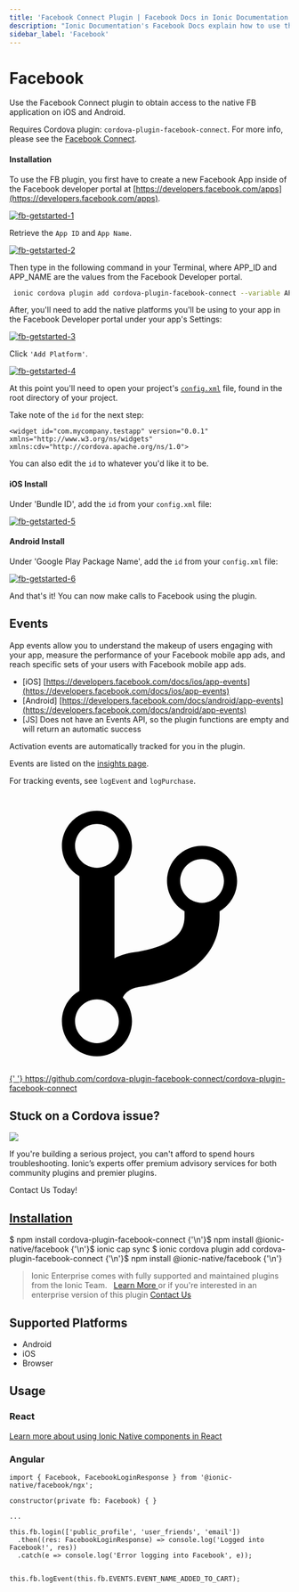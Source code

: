 ```yaml
---
title: 'Facebook Connect Plugin | Facebook Docs in Ionic Documentation'
description: "Ionic Documentation's Facebook Docs explain how to use the Facebook Connect Cordova Plugin to obtain access to the native FB application on iOS and Android."
sidebar_label: 'Facebook'
---
```



# Facebook

Use the Facebook Connect plugin to obtain access to the native FB application on iOS and Android.

Requires Cordova plugin: `cordova-plugin-facebook-connect`. For more info, please see the [Facebook Connect](https://github.com/cordova-plugin-facebook-connect/cordova-plugin-facebook-connect).

#### Installation

To use the FB plugin, you first have to create a new Facebook App inside of the Facebook developer portal at [https://developers.facebook.com/apps](https://developers.facebook.com/apps).

[![fb-getstarted-1](/img/docs/native/Facebook/1.png)](https://developers.facebook.com/apps/)

Retrieve the `App ID` and `App Name`.

[![fb-getstarted-2](/img/docs/native/Facebook/2.png)](https://developers.facebook.com/apps/)

Then type in the following command in your Terminal, where APP_ID and APP_NAME are the values from the Facebook Developer portal.

```bash
 ionic cordova plugin add cordova-plugin-facebook-connect --variable APP_ID="123456789" --variable APP_NAME="myApplication"
```

After, you'll need to add the native platforms you'll be using to your app in the Facebook Developer portal under your app's Settings:

[![fb-getstarted-3](/img/docs/native/Facebook/3.png)](https://developers.facebook.com/apps/)

Click `'Add Platform'`.

[![fb-getstarted-4](/img/docs/native/Facebook/4.png)](https://developers.facebook.com/apps/)

At this point you'll need to open your project's [`config.xml`](https://cordova.apache.org/docs/en/latest/config_ref/index.html) file, found in the root directory of your project.

Take note of the `id` for the next step:

```
<widget id="com.mycompany.testapp" version="0.0.1" xmlns="http://www.w3.org/ns/widgets" xmlns:cdv="http://cordova.apache.org/ns/1.0">
```

You can also edit the `id` to whatever you'd like it to be.

#### iOS Install

Under 'Bundle ID', add the `id` from your `config.xml` file:

[![fb-getstarted-5](/img/docs/native/Facebook/5.png)](https://developers.facebook.com/apps/)

#### Android Install

Under 'Google Play Package Name', add the `id` from your `config.xml` file:

[![fb-getstarted-6](/img/docs/native/Facebook/6.png)](https://developers.facebook.com/apps/)

And that's it! You can now make calls to Facebook using the plugin.

## Events

App events allow you to understand the makeup of users engaging with your app, measure the performance of your Facebook mobile app ads, and reach specific sets of your users with Facebook mobile app ads.

- [iOS] [https://developers.facebook.com/docs/ios/app-events](https://developers.facebook.com/docs/ios/app-events)
- [Android] [https://developers.facebook.com/docs/android/app-events](https://developers.facebook.com/docs/android/app-events)
- [JS] Does not have an Events API, so the plugin functions are empty and will return an automatic success

Activation events are automatically tracked for you in the plugin.

Events are listed on the [insights page](https://www.facebook.com/insights/).

For tracking events, see `logEvent` and `logPurchase`.

<p>
  <a
    href="https://github.com/cordova-plugin-facebook-connect/cordova-plugin-facebook-connect"
    target="_blank"
    rel="noopener"
    className="git-link"
  >
    <svg viewBox="0 0 512 512">
      <path d="M416 160c0-35.3-28.7-64-64-64s-64 28.7-64 64c0 23.7 12.9 44.3 32 55.4v8.6c0 19.9-7.8 33.7-25.3 44.9-15.4 9.8-38.1 17.1-67.5 21.5-14 2.1-25.7 6-35.2 10.7V151.4c19.1-11.1 32-31.7 32-55.4 0-35.3-28.7-64-64-64S96 60.7 96 96c0 23.7 12.9 44.3 32 55.4v209.2c-19.1 11.1-32 31.7-32 55.4 0 35.3 28.7 64 64 64s64-28.7 64-64c0-16.6-6.3-31.7-16.7-43.1 1.9-4.9 9.7-16.3 29.4-19.3 38.8-5.8 68.9-15.9 92.3-30.8 36-22.8 55-57 55-98.8v-8.6c19.1-11.1 32-31.7 32-55.4zM160 56c22.1 0 40 17.9 40 40s-17.9 40-40 40-40-17.9-40-40 17.9-40 40-40zm0 400c-22.1 0-40-17.9-40-40s17.9-40 40-40 40 17.9 40 40-17.9 40-40 40zm192-256c-22.1 0-40-17.9-40-40s17.9-40 40-40 40 17.9 40 40-17.9 40-40 40z"></path>
    </svg>{' '}
    https://github.com/cordova-plugin-facebook-connect/cordova-plugin-facebook-connect
  </a>
</p>

<h2>Stuck on a Cordova issue?</h2>
<DocsCard
  className="cordova-ee-card"
  header="Don't waste precious time on plugin issues."
  href="https://ionicframework.com/sales?product_of_interest=Ionic%20Native"
>
  <div>
    <img src={require('./_assets/img/native-cordova-bot.png').default} class="cordova-ee-img" />
    <p>
      If you're building a serious project, you can't afford to spend hours troubleshooting. Ionic’s experts offer
      premium advisory services for both community plugins and premier plugins.
    </p>
    <DocsButton className="native-ee-detail">Contact Us Today!</DocsButton>
  </div>
</DocsCard>

<h2 id="installation">
  <a href="#installation">Installation</a>
</h2>
<Tabs
  groupId="runtime"
  defaultValue="Capacitor"
  values={[
    { value: 'Capacitor', label: 'Capacitor' },
    { value: 'Cordova', label: 'Cordova' },
    { value: 'Enterprise', label: 'Enterprise' },
  ]}
>
  <TabItem value="Capacitor">
    <CodeBlock className="language-shell">
      $ npm install cordova-plugin-facebook-connect {'\n'}$ npm install @ionic-native/facebook {'\n'}$ ionic cap sync
    </CodeBlock>
  </TabItem>
  <TabItem value="Cordova">
    <CodeBlock className="language-shell">
      $ ionic cordova plugin add cordova-plugin-facebook-connect {'\n'}$ npm install @ionic-native/facebook {'\n'}
    </CodeBlock>
  </TabItem>
  <TabItem value="Enterprise">
    <blockquote>
      Ionic Enterprise comes with fully supported and maintained plugins from the Ionic Team. &nbsp;
      <a class="btn" href="https://ionic.io/docs/premier-plugins">
        Learn More
      </a> or if you're interested in an enterprise version of this plugin <a
        class="btn"
        href="https://ionicframework.com/sales?product_of_interest=Ionic%20Enterprise%20Engine"
      >
        Contact Us
      </a>
    </blockquote>
  </TabItem>
</Tabs>

## Supported Platforms

- Android
- iOS
- Browser

## Usage

### React

[Learn more about using Ionic Native components in React](../native-community.md#react)

### Angular

```tsx
import { Facebook, FacebookLoginResponse } from '@ionic-native/facebook/ngx';

constructor(private fb: Facebook) { }

...

this.fb.login(['public_profile', 'user_friends', 'email'])
  .then((res: FacebookLoginResponse) => console.log('Logged into Facebook!', res))
  .catch(e => console.log('Error logging into Facebook', e));


this.fb.logEvent(this.fb.EVENTS.EVENT_NAME_ADDED_TO_CART);

```
